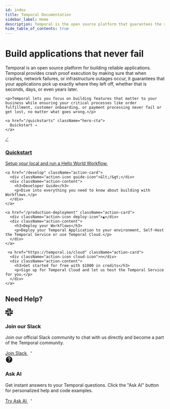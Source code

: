 ```yaml
---
id: index
title: Temporal Documentation
sidebar_label: Home
description: Temporal is the open source platform that guarantees the successful execution of services and applications using the power of durable execution.
hide_table_of_contents: true
---
```


<div className="hero-section">
  <div className="hero-content">
    <h1>Build applications that never fail</h1>

    
 <p>Temporal is an open source platform for building reliable applications. 
Temporal provides crash proof execution by making sure that when crashes, network failures, or infrastructure outages occur, it guarantees that your applications pick up exactly where they left off, whether that is seconds, days, or even years later.</p>
    

    <p>Temporal lets you focus on building features that matter to your business while ensuring your critical processes like order fulfillment, customer onboarding, or payment processing never fail or get lost, no matter what goes wrong.</p>
    
    <a href="/quickstarts" className="hero-cta">
      Quickstart →
    </a>
  </div>
  
  <div className="hero-actions">
    <a href="/quickstarts" className="action-card">
      <div className="action-icon quickstart-icon">⟋</div>
      <div className="action-content">
        <h3>Quickstart</h3>
        <p>Setup your local and run a Hello World Workflow.</p>
      </div>
    </a>
    
    
    <a href="/develop" className="action-card">
      <div className="action-icon guide-icon">&lt;/&gt;</div>
      <div className="action-content">
        <h3>Developer Guide</h3>
        <p>Dive into everything you need to know about building with Workflows.</p>
      </div>
    </a>
    
    <a href="/production-deployment" className="action-card">
      <div className="action-icon deploy-icon">▲</div>
      <div className="action-content">
        <h3>Deploy your Workflows</h3>
        <p>Deploy your Temporal Application to your environment, Self-Host the Temporal Service or use Temporal Cloud.</p>
      </div>
    </a>

     <a href="https://temporal.io/cloud" className="action-card">
      <div className="action-icon cloud-icon">∩</div>
      <div className="action-content">
        <h3>Get started for free with $1000 in credits</h3>
        <p>Sign up for Temporal Cloud and let us host the Temporal Service for you.</p>
      </div>
    </a>
  </div>
</div>





## Need Help? 

<div className="community-cards">
  <div className="community-card">
    <div className="community-icon slack-icon">
      <svg width="24" height="24" viewBox="0 0 24 24" fill="currentColor">
        <path d="M5.042 15.165a2.528 2.528 0 0 1-2.52 2.523A2.528 2.528 0 0 1 0 15.165a2.527 2.527 0 0 1 2.522-2.52h2.52v2.52zM6.313 15.165a2.527 2.527 0 0 1 2.521-2.52 2.527 2.527 0 0 1 2.521 2.52v6.313A2.528 2.528 0 0 1 8.834 24a2.528 2.528 0 0 1-2.521-2.522v-6.313zM8.834 5.042a2.528 2.528 0 0 1-2.521-2.52A2.528 2.528 0 0 1 8.834 0a2.528 2.528 0 0 1 2.521 2.522v2.52H8.834zM8.834 6.313a2.527 2.527 0 0 1 2.521 2.521 2.527 2.527 0 0 1-2.521 2.521H2.522A2.528 2.528 0 0 1 0 8.834a2.528 2.528 0 0 1 2.522-2.521h6.312zM18.956 8.834a2.528 2.528 0 0 1 2.522-2.521A2.528 2.528 0 0 1 24 8.834a2.528 2.528 0 0 1-2.522 2.521h-2.522V8.834zM17.688 8.834a2.528 2.528 0 0 1-2.523 2.521 2.527 2.527 0 0 1-2.52-2.521V2.522A2.527 2.527 0 0 1 15.165 0a2.528 2.528 0 0 1 2.523 2.522v6.312zM15.165 18.956a2.528 2.528 0 0 1 2.523 2.522A2.528 2.528 0 0 1 15.165 24a2.527 2.527 0 0 1-2.52-2.522v-2.522h2.52zM15.165 17.688a2.527 2.527 0 0 1-2.52-2.523 2.526 2.526 0 0 1 2.52-2.52h6.313A2.527 2.527 0 0 1 24 15.165a2.528 2.528 0 0 1-2.522 2.523h-6.313z"/>
      </svg>
    </div>
    <div className="community-content">
      <h3>Join our Slack</h3>
      <p>Join our official Slack community to chat with us directly and become a part of the Temporal community.</p>
      <a href="https://temporal.io/slack" className="community-link">
        Join Slack
        <svg width="16" height="16" viewBox="0 0 24 24" fill="currentColor">
          <path d="M13.5 7.5L17 11L13.5 14.5M17 11H7"/>
        </svg>
      </a>
    </div>
    </div>

  <div className="community-card">
    <div className="community-icon ai-icon">
      <svg width="24" height="24" viewBox="0 0 24 24" fill="currentColor">
        <path d="M12 2C6.486 2 2 6.486 2 12s4.486 10 10 10 10-4.486 10-10S17.514 2 12 2zm1 17h-2v-2h2v2zm2.07-7.75l-.9.92C13.45 12.9 13 13.5 13 15h-2v-.5c0-1.1.45-2.1 1.17-2.83l1.24-1.26c.37-.36.59-.86.59-1.41 0-1.1-.9-2-2-2s-2 .9-2 2H8c0-2.21 1.79-4 4-4s4 1.79 4 4c0 .88-.36 1.68-.93 2.25z"/>
      </svg>
    </div>
    <div className="community-content">
      <h3>Ask AI</h3>
      <p>Get instant answers to your Temporal questions. Click the "Ask AI" button for personalized help and code examples.</p>
      <a href="#" className="community-link">
        Try Ask AI
        <svg width="16" height="16" viewBox="0 0 24 24" fill="currentColor">
          <path d="M13.5 7.5L17 11L13.5 14.5M17 11H7"/>
        </svg>
      </a>
    </div>
  </div>
</div>

<style>
{`
  .hero-section {
    display: grid;
    grid-template-columns: 1fr 420px;
    gap: 3.5rem;
    margin: 3rem 0 5rem 0;
    align-items: start;
    background: #1a1d29;
    padding: 3.5rem;
    border-radius: 12px;
    min-height: 480px;
  }
  
  [data-theme="light"] .hero-section {
    background: #ffffff;
    border: 1px solid #e0e0e0;
    box-shadow: 0 2px 8px rgba(0, 0, 0, 0.08);
  }
  
  .hero-content {
    color: #ffffff;
  }
  
  [data-theme="light"] .hero-content {
    color: #000000;
  }
  
  .hero-content h1 {
    font-size: 2.5rem;
    font-weight: 700;
    color: #ffffff;
    margin-bottom: 1.5rem;
    line-height: 1.2;
    letter-spacing: -0.02em;
  }
  
  [data-theme="light"] .hero-content h1 {
    color: #000000;
  }
  
  .hero-content p {
    font-size: 1rem;
    line-height: 1.7;
    color: #ffffff;
    margin-bottom: 1.5rem;
  }
  
  [data-theme="light"] .hero-content p {
    color: #333333;
  }
  
  .hero-cta {
    display: inline-flex;
    align-items: flex-start;
    justify-content: center;
    gap: 16px;
    width: 181px;
    height: 56px;
    background: linear-gradient(255.4deg, #444CE7 0%, #B664FF 100%);
    color: #ffffff !important;
    padding: 15px 24px 12px 24px;
    border-radius: 12px;
    text-decoration: none !important;
    font-family: -apple-system, BlinkMacSystemFont, 'Segoe UI', 'Roboto', 'Oxygen', 'Ubuntu', 'Cantarell', 'Fira Sans', 'Droid Sans', 'Helvetica Neue', sans-serif;
    font-weight: 500;
    font-size: 15px;
    line-height: 1.2;
    margin-top: 1rem;
    transition: all 0.3s cubic-bezier(0.4, 0, 0.2, 1);
    border: 1px solid rgba(68, 76, 231, 0.4);
    box-sizing: border-box;
    box-shadow: 0 4px 12px rgba(68, 76, 231, 0.3), 0 2px 4px rgba(0, 0, 0, 0.1);
    letter-spacing: 0.02em;
    position: relative;
    overflow: hidden;
    text-align: center;
    white-space: nowrap;
  }
  
  .hero-cta,
  .hero-cta:visited,
  .hero-cta:link,
  .hero-cta:active {
    color: #ffffff !important;
  }
  
  .hero-cta:hover {
    transform: translateY(-3px);
    box-shadow: 0 12px 32px rgba(68, 76, 231, 0.4), 0 4px 12px rgba(0, 0, 0, 0.15);
    text-decoration: none !important;
    color: #ffffff !important;
    background: linear-gradient(255.4deg, #5a5ce7 0%, #c474ff 100%);
    border-color: rgba(68, 76, 231, 0.6);
  }
  
  .hero-cta::before {
    content: '';
    position: absolute;
    top: 0;
    left: 0;
    right: 0;
    bottom: 0;
    background: linear-gradient(135deg, rgba(255, 255, 255, 0.1) 0%, transparent 50%);
    border-radius: 12px;
    pointer-events: none;
  }
  
  .hero-cta:active {
    transform: translateY(-1px);
    box-shadow: 0 6px 16px rgba(68, 76, 231, 0.35);
  }
  
  .hero-cta:hover,
  .hero-cta:hover:visited,
  .hero-cta:hover:link,
  .hero-cta:hover:active {
    color: #ffffff !important;
  }
  
  /* Light mode glass morphism button */
  [data-theme="light"] .hero-cta {
    background: linear-gradient(135deg, rgba(255, 255, 255, 0.95) 0%, rgba(255, 255, 255, 0.85) 100%);
    border: 1px solid rgba(0, 0, 0, 0.15);
    color: #000000 !important;
    backdrop-filter: blur(15px);
    box-shadow: 
      0 2px 8px rgba(0, 0, 0, 0.04),
      inset 0 1px 0 rgba(255, 255, 255, 1),
      inset 0 -1px 0 rgba(0, 0, 0, 0.06);
  }
  
  [data-theme="light"] .hero-cta:hover {
    background: linear-gradient(135deg, rgba(255, 255, 255, 0.98) 0%, rgba(255, 255, 255, 0.9) 100%);
    border-color: rgba(0, 0, 0, 0.25);
    color: #000000 !important;
    box-shadow: 
      0 4px 16px rgba(0, 0, 0, 0.08),
      inset 0 2px 0 rgba(255, 255, 255, 1),
      inset 0 -1px 0 rgba(0, 0, 0, 0.08);
    transform: translateY(-3px);
  }
  
  [data-theme="light"] .hero-cta,
  [data-theme="light"] .hero-cta:visited,
  [data-theme="light"] .hero-cta:link,
  [data-theme="light"] .hero-cta:active {
    color: #000000 !important;
  }
  
  [data-theme="light"] .hero-cta:hover,
  [data-theme="light"] .hero-cta:hover:visited,
  [data-theme="light"] .hero-cta:hover:link,
  [data-theme="light"] .hero-cta:hover:active {
    color: #000000 !important;
  }
  
  .hero-actions {
    display: flex;
    flex-direction: column;
    gap: 0.625rem;
  }
  
  .action-card {
    background: transparent;
    border: 1px solid #30394a;
    border-radius: 8px;
    padding: 1rem 1.125rem;
    display: flex;
    align-items: flex-start;
    gap: 0.875rem;
    text-decoration: none;
    color: inherit;
    transition: all 0.3s cubic-bezier(0.4, 0, 0.2, 1);
    position: relative;
    overflow: hidden;
  }
  
  [data-theme="light"] .action-card {
    background: transparent;
    border: 1px solid #d0d0d0;
  }
  
  .action-card:hover {
    transform: translateY(-3px);
    border-image: linear-gradient(135deg, #1FF1A5, #444CE7) 1;
    background: transparent;
    text-decoration: none;
    color: inherit;
    box-shadow: 0 12px 32px rgba(31, 241, 165, 0.15);
  }
  
  [data-theme="light"] .action-card:hover {
    transform: translateY(-3px);
    border-color: #666666;
    background: rgba(0, 0, 0, 0.02);
    box-shadow: 0 12px 32px rgba(0, 0, 0, 0.1);
  }
  
  .action-icon {
    width: 32px;
    height: 32px;
    background: rgba(31, 241, 165, 0.1);
    border: 1px solid rgba(31, 241, 165, 0.2);
    border-radius: 6px;
    display: flex;
    align-items: center;
    justify-content: center;
    font-size: 0.75rem;
    font-weight: 600;
    color: #1FF1A5;
    flex-shrink: 0;
    margin-top: 1px;
    letter-spacing: -0.02em;
  }
  
  [data-theme="light"] .action-icon {
    background: #f0f0f0;
    border: 1px solid #cccccc;
    color: #000000;
  }
  
  .action-card:hover .action-icon {
    box-shadow: 0 6px 12px rgba(31, 241, 165, 0.2), 0 0 24px rgba(31, 241, 165, 0.1);
  }
  
  [data-theme="light"] .action-card:hover .action-icon {
    box-shadow: 0 6px 12px rgba(0, 0, 0, 0.15), 0 2px 4px rgba(0, 0, 0, 0.1);
    background: #e8e8e8;
    border-color: #999999;
  }
  
  .action-content {
    flex: 1;
    min-width: 0;
  }
  
  .action-card h3 {
    margin: 0 0 0.375rem 0;
    font-size: 0.95rem;
    font-weight: 600;
    color: #ffffff;
    line-height: 1.3;
  }
  
  [data-theme="light"] .action-card h3 {
    color: #000000;
  }
  
  .action-card p {
    margin: 0;
    font-size: 0.8rem;
    line-height: 1.4;
    color: #CACBF9;
  }
  
  [data-theme="light"] .action-card p {
    color: #666666;
  }
  
  .sdk-grid {
    display: grid;
    grid-template-columns: repeat(7, 1fr);
    gap: 1rem;
    margin: 2rem 0 3rem 0;
  }
  
  .sdk-card {
    background: transparent;
    border: none;
    padding: 1rem;
    text-align: center;
    display: flex;
    flex-direction: column;
    align-items: center;
    gap: 0.75rem;
    transition: all 0.3s cubic-bezier(0.4, 0, 0.2, 1);
    cursor: pointer;
    text-decoration: none;
    color: inherit;
    position: relative;
    overflow: hidden;
    min-height: 100px;
  }
  
  .sdk-card::before {
    content: '';
    position: absolute;
    top: 0;
    left: 0;
    right: 0;
    bottom: 0;
    background: linear-gradient(135deg, transparent 0%, rgba(68, 76, 231, 0.05) 100%);
    opacity: 0;
    transition: opacity 0.3s ease;
  }
  
  .sdk-card:hover::before {
    opacity: 1;
  }
  
  .sdk-card:hover {
    transform: translateY(-4px);
    text-decoration: none;
    color: inherit;
  }
  
  .sdk-logo {
    width: 36px;
    height: 36px;
    transition: transform 0.3s ease;
  }
  
  .sdk-card:hover .sdk-logo {
    transform: scale(1.05);
  }
  
  .sdk-card h4 {
    margin: 0;
    font-size: 0.75rem;
    font-weight: 400;
    color: var(--ifm-color);
    position: relative;
    z-index: 1;
    text-align: center;
    line-height: 1.2;
  }
  
  .learn-cards {
    display: grid;
    grid-template-columns: repeat(2, 1fr);
    gap: 1.5rem;
    margin: 2rem 0;
    max-width: 800px;
  }
  
  .learn-card {
    background: #ffffff;
    border: 1px solid #e2e8f0;
    padding: 2rem;
    display: flex;
    flex-direction: column;
    gap: 1rem;
    text-decoration: none;
    color: inherit;
    transition: all 0.3s cubic-bezier(0.4, 0, 0.2, 1);
    position: relative;
    overflow: hidden;
    min-height: 200px;
    box-shadow: 0 4px 12px rgba(68, 76, 231, 0.08), 0 0 0 1px rgba(68, 76, 231, 0.04);
  }
  
  [data-theme="dark"] .learn-card {
    background: #1a1b26;
    border: 1px solid #2a2d3a;
    box-shadow: 0 2px 8px rgba(0, 0, 0, 0.2);
  }
  
  .learn-icon {
    width: 40px;
    height: 40px;
    margin-bottom: 1rem;
    background: rgba(107, 114, 126, 0.08);
    border: 1px solid rgba(107, 114, 126, 0.2);
    border-radius: 8px;
    display: flex;
    align-items: center;
    justify-content: center;
    font-size: 1rem;
    color: rgba(55, 65, 81, 0.8);
    font-weight: 600;
    box-shadow: none;
  }

  .learn-card:nth-child(4) .learn-icon {
    font-size: 1.4rem;
  }
  
  [data-theme="dark"] .learn-icon {
    background: rgba(31, 241, 165, 0.1);
    color: #1FF1A5;
    border: 1px solid rgba(31, 241, 165, 0.2);
    box-shadow: none;
  }

  [data-theme="dark"] .learn-card:nth-child(4) .learn-icon {
    font-size: 1.2rem;
  }
  
  .learn-card:hover {
    transform: translateY(-3px);
    box-shadow: 0 12px 32px rgba(107, 114, 126, 0.12), 0 0 24px rgba(107, 114, 126, 0.06);
    border-color: rgba(107, 114, 126, 0.3);
    text-decoration: none;
    color: inherit;
  }

  .learn-card:hover .learn-icon {
    box-shadow: 0 6px 12px rgba(107, 114, 126, 0.2), 0 0 24px rgba(107, 114, 126, 0.1);
  }
  
  [data-theme="dark"] .learn-card:hover {
    border-image: linear-gradient(135deg, #1FF1A5, #444CE7) 1;
    box-shadow: 0 12px 32px rgba(31, 241, 165, 0.15);
  }
  
  .learn-card h3 {
    margin: 0;
    font-size: 1rem;
    font-weight: 600;
    color: var(--ifm-color-emphasis-900);
    position: relative;
    z-index: 1;
  }
  
  [data-theme="dark"] .learn-card h3 {
    color: var(--ifm-color);
  }
  
  .learn-card p {
    margin: 0;
    color: var(--ifm-color-emphasis-600);
    line-height: 1.6;
    flex-grow: 1;
    position: relative;
    z-index: 1;
    font-size: 0.8rem;
  }
  
  [data-theme="dark"] .learn-card p {
    color: var(--ifm-color-emphasis-700);
  }
  
  .bottom-cards {
    display: grid;
    grid-template-columns: repeat(3, 1fr);
    gap: 2rem;
    margin: 2rem 0;
  }
  
  .bottom-card {
    background: var(--ifm-card-background-color);
    border: 1px solid var(--ifm-color-emphasis-200);
    padding: 1.5rem;
    transition: all 0.3s cubic-bezier(0.4, 0, 0.2, 1);
  }
  
  [data-theme="dark"] .bottom-card {
    background: #1a1b26;
    border: 1px solid #2a2d3a;
  }
  
  .bottom-card:hover {
    transform: translateY(-2px);
    box-shadow: 0 6px 20px rgba(0, 0, 0, 0.1);
    border-color: var(--ifm-color-primary);
  }
  
  .bottom-card h3 {
    margin: 0 0 0.75rem 0;
    font-size: 0.95rem;
    font-weight: 600;
    color: var(--ifm-color);
  }
  
  .bottom-card p {
    margin: 0;
    color: var(--ifm-color-emphasis-700);
    font-size: 0.8rem;
    line-height: 1.5;
  }
  
  /* Modern section headers */
  h1 {
    font-size: 2rem;
    font-weight: 700;
    color: var(--ifm-color);
    margin-bottom: 1rem;
  }
  
  h2 {
    font-size: 1.3rem;
    font-weight: 600;
    color: var(--ifm-color);
    margin: 3rem 0 1.5rem 0;
  }
  
  /* Typography */
  p {
    font-size: 0.9rem;
    line-height: 1.6;
    color: var(--ifm-color-emphasis-800);
  }
  
  /* Ensure regular text links are properly colored */
  p a,
  li a,
  .markdown a:not(.hero-card):not(.learn-card):not(.sdk-card) {
    color: var(--ifm-link-color) !important;
    text-decoration: none;
  }
  
  p a:hover,
  li a:hover,
  .markdown a:not(.hero-card):not(.learn-card):not(.sdk-card):hover {
    color: var(--ifm-link-hover-color) !important;
    text-decoration: underline;
  }
  
  /* Mobile responsiveness */
  @media (max-width: 1024px) {
    .hero-section {
      grid-template-columns: 1fr 350px;
      gap: 2.5rem;
      padding: 2.5rem;
    }
    
    .sdk-grid {
      grid-template-columns: repeat(4, 1fr);
    }
  }
  
  @media (max-width: 768px) {
    .hero-section {
      grid-template-columns: 1fr;
      gap: 2rem;
      padding: 2rem;
      margin: 2rem 0 3rem 0;
    }
    
    .hero-content {
      order: 1;
    }
    
    .hero-actions {
      order: 2;
    }
    
    .hero-content h1 {
      font-size: 2rem;
    }
    
    .learn-cards,
    .bottom-cards,
    .community-cards {
      grid-template-columns: 1fr;
      gap: 1.5rem;
    }
    
    .sdk-grid {
      grid-template-columns: repeat(2, 1fr);
    }
    
    h1 {
      font-size: 1.75rem;
    }
    
    .learn-card {
      padding: 1.5rem;
    }
    
    .community-card {
      padding: 1.5rem;
      flex-direction: column;
      text-align: center;
      gap: 1rem;
    }
    
    .community-content {
      text-align: center;
    }
  }
  
  @media (max-width: 480px) {
    .hero-section {
      padding: 1.5rem;
      margin: 1rem 0 2rem 0;
    }
    
    .hero-content h1 {
      font-size: 1.75rem;
    }
    
    .hero-content p {
      font-size: 0.95rem;
    }
    
    .action-card {
      padding: 0.875rem 1rem;
    }
    
    .action-card h3 {
      font-size: 0.9rem;
    }
    
    .action-card p {
      font-size: 0.75rem;
    }
    
    .sdk-grid {
      grid-template-columns: 1fr;
    }
    
    h1 {
      font-size: 1.5rem;
    }
    
    .community-card {
      padding: 1.25rem;
    }
    
    .community-icon {
      width: 40px;
      height: 40px;
    }
  }

  /* Community Cards */
  .community-cards {
    display: grid;
    grid-template-columns: 1fr 1fr;
    gap: 1.25rem;
    margin: 3rem 0 2rem 0;
  }
  
  .community-card {
    background: linear-gradient(135deg, #ffffff 0%, #fafbfc 100%);
    border: 1px solid #e5e7eb;
    border-radius: 16px;
    padding: 1.75rem;
    display: flex;
    flex-direction: row;
    gap: 1.25rem;
    align-items: flex-start;
    transition: all 0.3s cubic-bezier(0.4, 0, 0.2, 1);
    position: relative;
    overflow: hidden;
    box-shadow: 0 1px 3px rgba(0, 0, 0, 0.04), 0 0 0 1px rgba(0, 0, 0, 0.02);
  }
  
  [data-theme="dark"] .community-card {
    background: #1a1b26;
    border: 1px solid #2a2d3a;
    box-shadow: 0 2px 8px rgba(0, 0, 0, 0.2);
  }
  
  .community-card::before {
    content: '';
    position: absolute;
    top: 0;
    left: 0;
    right: 0;
    bottom: 0;
    background: linear-gradient(135deg, transparent 0%, rgba(99, 102, 241, 0.03) 100%);
    opacity: 0;
    transition: opacity 0.3s ease;
  }
  
  [data-theme="dark"] .community-card::before {
    background: linear-gradient(135deg, transparent 0%, rgba(68, 76, 231, 0.02) 100%);
  }
  
  .community-card:hover::before {
    opacity: 1;
  }
  
  .community-card:hover {
    transform: translateY(-4px);
    box-shadow: 0 8px 32px rgba(99, 102, 241, 0.08), 0 2px 8px rgba(0, 0, 0, 0.04);
    border-color: rgba(99, 102, 241, 0.15);
  }
  
  [data-theme="dark"] .community-card:hover {
    border-color: #444CE7;
    box-shadow: 0 8px 32px rgba(68, 76, 231, 0.15);
  }
  
  .community-icon {
    width: 44px;
    height: 44px;
    border-radius: 12px;
    display: flex;
    align-items: center;
    justify-content: center;
    flex-shrink: 0;
    color: white;
    position: relative;
    z-index: 1;
    box-shadow: 0 2px 12px rgba(0, 0, 0, 0.12);
  }
  
  .slack-icon {
    background: linear-gradient(135deg, #4A154B 0%, #611f69 100%);
  }
  
  .ai-icon {
    background: linear-gradient(135deg, #6366f1 0%, #8b5cf6 100%);
  }
  
  .community-content {
    flex: 1;
    display: flex;
    flex-direction: column;
    gap: 0.75rem;
    position: relative;
    z-index: 1;
  }
  
  .community-content h3 {
    margin: 0;
    font-size: 1.1rem;
    font-weight: 600;
    color: #1f2937;
    letter-spacing: -0.01em;
  }
  
  [data-theme="dark"] .community-content h3 {
    color: var(--ifm-color);
  }
  
  .community-content p {
    margin: 0;
    color: #6b7280;
    line-height: 1.5;
    font-size: 0.85rem;
  }
  
  [data-theme="dark"] .community-content p {
    color: var(--ifm-color-emphasis-700);
  }
  
  .community-link {
    display: inline-flex;
    align-items: center;
    gap: 0.5rem;
    color: #6366f1;
    text-decoration: none;
    font-weight: 500;
    font-size: 0.85rem;
    margin-top: 0.5rem;
    transition: all 0.2s ease;
    opacity: 0.9;
  }
  
  [data-theme="dark"] .community-link {
    color: #8b5cf6;
  }
  
  .community-link:hover {
    color: #4f46e5;
    text-decoration: none;
    transform: translateX(2px);
    opacity: 1;
  }
  
  [data-theme="dark"] .community-link:hover {
    color: #a78bfa;
  }
  
  .community-link svg {
    transition: transform 0.2s ease;
    opacity: 0.8;
  }
  
  .community-link:hover svg {
    transform: translateX(2px);
    opacity: 1;
  }
`}
</style>
